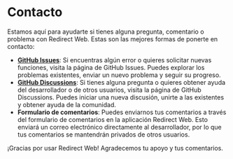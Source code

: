 # Contacto

Estamos aquí para ayudarte si tienes alguna pregunta, comentario o problema con Redirect Web. Estas son las mejores formas de ponerte en contacto:

- **[GitHub Issues](https://github.com/mshibanami/RedirectWeb/issues)**: Si encuentras algún error o quieres solicitar nuevas funciones, visita la página de GitHub Issues. Puedes explorar los problemas existentes, enviar un nuevo problema y seguir su progreso.
- **[GitHub Discussions](https://github.com/mshibanami/RedirectWeb/discussions)**: Si tienes alguna pregunta o quieres obtener ayuda del desarrollador o de otros usuarios, visita la página de GitHub Discussions. Puedes iniciar una nueva discusión, unirte a las existentes y obtener ayuda de la comunidad.
- **Formulario de comentarios**: Puedes enviarnos tus comentarios a través del formulario de comentarios en la aplicación Redirect Web. Esto enviará un correo electrónico directamente al desarrollador, por lo que tus comentarios se mantendrán privados de otros usuarios.

¡Gracias por usar Redirect Web! Agradecemos tu apoyo y tus comentarios.